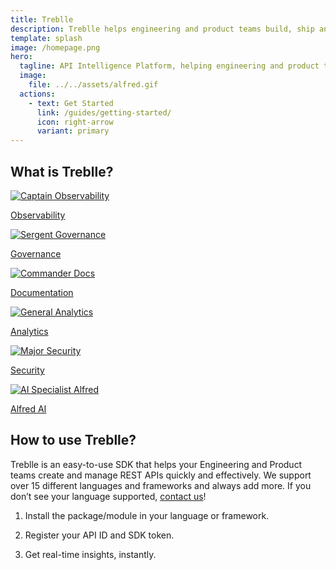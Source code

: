 ```yaml
---
title: Treblle
description: Treblle helps engineering and product teams build, ship and understand their REST APIs in one place.
template: splash
image: /homepage.png
hero:
  tagline: API Intelligence Platform, helping engineering and product teams build, ship, and understand their REST APIs in one place.
  image:
    file: ../../assets/alfred.gif
  actions:
    - text: Get Started
      link: /guides/getting-started/
      icon: right-arrow
      variant: primary
---
```


## What is Treblle?

<div class="grid gap-4 grid-cols-2 md:grid-cols-3 lg:grid-cols-6">
	<a href="/treblle/dashboard/" class="col-span-1 flex flex-col items-center justify-center p-4 bg-gray-200 dark:bg-accent-950 border border-1 border-accent-800 dark:border-gray-600 rounded-lg no-underline hover:-translate-y-6 dark:hover:border-gray-400 transition ease-in-out dealy-100">
		<img src="https://assets-global.website-files.com/6446b3c46dac08ff137e3b2b/652f96f2dcea54fad2308be2_observability.svg" loading="lazy" alt="Captain Observability" class="block mx-auto" />
		<p class="text-accent-900 dark:text-white text-center text-sm md:text-md font-semibold">Observability</p>
	</a>
	<a href="/treblle/api-governance/" class="col-span-1 flex flex-col items-center justify-center p-4 bg-gray-200 dark:bg-accent-950 border border-1 border-accent-800 dark:border-gray-600 rounded-lg no-underline hover:-translate-y-6 dark:hover:border-gray-400 transition ease-in-out dealy-100">
		<img src="https://assets-global.website-files.com/6446b3c46dac08ff137e3b2b/652f96f1fe757b639a68c781_governance.svg" loading="lazy" alt="Sergent Governance" class="block mx-auto" />
		<p class="text-accent-900 dark:text-white text-center text-sm md:text-md font-semibold">Governance</p>
	</a>
	<a href="/treblle/api-documentation/" class="col-span-1 flex flex-col items-center justify-center p-4 bg-gray-200 dark:bg-accent-950 border border-1 border-accent-800 dark:border-gray-600 rounded-lg no-underline hover:-translate-y-6 dark:hover:border-gray-400 transition ease-in-out dealy-100">
		<img src="https://assets-global.website-files.com/6446b3c46dac08ff137e3b2b/652f96f15f2ea0739616dcd2_documentation.svg" loading="lazy" alt="Commander Docs" class="block mx-auto" />
		<p class="text-accent-900 dark:text-white text-center text-sm md:text-md font-semibold">Documentation</p>
	</a>
	<a href="/treblle/dashboard/" class="col-span-1 flex flex-col items-center justify-center p-4 bg-gray-200 dark:bg-accent-950 border border-1 border-accent-800 dark:border-gray-600 rounded-lg no-underline hover:-translate-y-6 dark:hover:border-gray-400 transition ease-in-out dealy-100">
		<img src="https://assets-global.website-files.com/6446b3c46dac08ff137e3b2b/652f96f15e7484688744fb8d_analytics.svg" loading="lazy" alt="General Analytics" class="block mx-auto" />
		<p class="text-accent-900 dark:text-white text-center text-sm md:text-md font-semibold">Analytics</p>
	</a>
	<a href="/treblle/api-security/" class="col-span-1 flex flex-col items-center justify-center p-4 bg-gray-200 dark:bg-accent-950 border border-1 border-accent-800 dark:border-gray-600 rounded-lg no-underline hover:-translate-y-6 dark:hover:border-gray-400 transition ease-in-out dealy-100">
		<img src="https://assets-global.website-files.com/6446b3c46dac08ff137e3b2b/652f96f06a6463e2a01bfec4_security.svg" loading="lazy" alt="Major Security" class="block mx-auto" />
		<p class="text-accent-900 dark:text-white text-center text-sm md:text-md font-semibold">Security</p>
	</a>
	<a href="/treblle/alfred/" class="col-span-1 flex flex-col items-center justify-center p-4 bg-gray-200 dark:bg-accent-950 border border-1 border-accent-800 dark:border-gray-600 rounded-lg no-underline hover:-translate-y-6 dark:hover:border-gray-400 transition ease-in-out dealy-100">
		<img src="https://assets-global.website-files.com/6446b3c46dac08ff137e3b2b/652f96f070f031652b6e4034_alfred(1).svg" loading="lazy" alt="AI Specialist Alfred" class="block mx-auto" />
		<p class="text-accent-900 dark:text-white text-center text-sm md:text-md font-semibold">Alfred AI</p>
	</a>
</div>

## How to use Treblle?

Treblle is an easy-to-use SDK that helps your Engineering and Product teams create and manage REST APIs quickly and effectively. We support over 15 different languages and frameworks and always add more. If you don’t see your language supported, [contact us](https://discord.gg/NJWYYmMvuE)!

<Steps>

1. Install the package/module in your language or framework.

2. Register your API ID and SDK token.

3. Get real-time insights, instantly.

</Steps>
